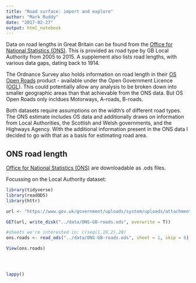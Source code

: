 ```yaml
---
title: "Road surface: import and explore"
author: "Mark Ruddy"
date: "2017-02-27"
output: html_notebook
---
```


Data on road lengths in Great Britain can be found from the [Office for National Statistics (ONS)](https://www.gov.uk/government/statistical-data-sets/rdl02-road-lengths-kms). This is provided as road type by GB Local Authority from 2005 to 2015. A supplement also lists road lengths, with various data gaps, dating back to 1914.

The Ordnance Survey also holds information on road length in their [OS Open Roads](https://www.ordnancesurvey.co.uk/business-and-government/products/os-open-roads.html) product - available under the Open Government Licence ([OGL](http://www.nationalarchives.gov.uk/doc/open-government-licence/version/3/)). This could potentially allow any analysis to be broken down into smaller geographic areas than that achievable from the ONS data. But OS Open Roads only incldues Motorways, A-roads, B-roads.

Both datasets require assumptions on the width's of different road types. The ONS estimate includes OS data and additionally draws on information from Local Authorities, the Scottish and Welsh governments, and the Highways Agency. With the additional information present in the ONS data I decided to go with that as a basis for estimating road area.

## ONS road length

[Office for National Statistics (ONS)](https://www.gov.uk/government/statistical-data-sets/rdl02-road-lengths-kms) are downloadable as .ods files. 

Focussing on the Local Authority dataset:

```r
library(tidyverse)
library(readODS)
library(httr)
```

```r

url <- "https://www.gov.uk/government/uploads/system/uploads/attachment_data/file/523715/rdl0202.ods"

GET(url, write_disk("../data/ONS-GB-roads.ods", overwrite = T))

#sheets we're interested in: c(seq(1,19,2),20)
ons.roads <- read_ods("../data/ONS-GB-roads.ods", sheet = 1, skip = 6)

View(ons.roads)




lappy()

```










